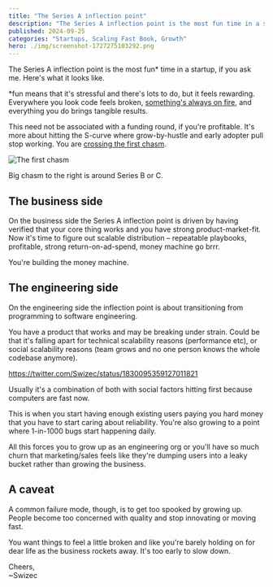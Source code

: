 ```yaml
---
title: "The Series A inflection point"
description: "The Series A inflection point is the most fun time in a startup, if you ask me. Here's what it looks like"
published: 2024-09-25
categories: "Startups, Scaling Fast Book, Growth"
hero: ./img/screenshot-1727275103292.png
---
```


The Series A inflection point is the most fun\* time in a startup, if you ask me. Here's what it looks like.

\*fun means that it's stressful and there's lots to do, but it feels rewarding. Everywhere you look code feels broken, [something's always on fire](https://swizec.com/blog/let-small-fires-burn/), and everything you do brings tangible results.

This need not be associated with a funding round, if you're profitable. It's more about hitting the S-curve where grow-by-hustle and early adopter pull stop working. You are [crossing the first chasm](https://en.wikipedia.org/wiki/Crossing_the_Chasm).

![The first chasm](https://i.imgur.com/vwKUC9b.jpeg)

Big chasm to the right is around Series B or C.

## The business side

On the business side the Series A inflection point is driven by having verified that your core thing works and you have strong product-market-fit. Now it's time to figure out scalable distribution – repeatable playbooks, profitable, strong return-on-ad-spend, money machine go brrr.

You're building the money machine.

## The engineering side

On the engineering side the inflection point is about transitioning from programming to software engineering.

You have a product that works and may be breaking under strain. Could be that it's falling apart for technical scalability reasons (performance etc), or social scalability reasons (team grows and no one person knows the whole codebase anymore).

https://twitter.com/Swizec/status/1830095359127011821

Usually it's a combination of both with social factors hitting first because computers are fast now.

This is when you start having enough existing users paying you hard money that you have to start caring about reliability. You're also growing to a point where 1-in-1000 bugs start happening daily.

All this forces you to grow up as an engineering org or you'll have so much churn that marketing/sales feels like they're dumping users into a leaky bucket rather than growing the business.

## A caveat

A common failure mode, though, is to get too spooked by growing up. People become too concerned with quality and stop innovating or moving fast.

You want things to feel a little broken and like you're barely holding on for dear life as the business rockets away. It's too early to slow down.

Cheers,<br/>
~Swizec
